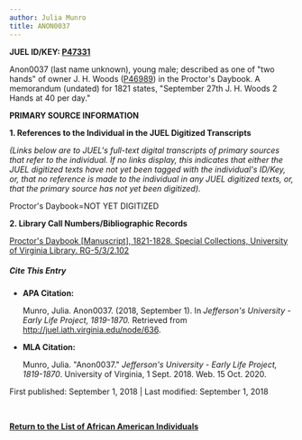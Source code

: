 ```yaml
---
author: Julia Munro
title: ANON0037
---
```

**JUEL ID/KEY: [P47331](http://juel.iath.virginia.edu/public_person?person=47331 "P47331")[  
](http://juel.iath.virginia.edu/public_person?person=47002 "P47002")**

Anon0037 (last name unknown), young male; described as one of "two hands" of owner J. H. Woods ([P46989](http://juel.iath.virginia.edu/public_person?person=46989 "P46989")) in the Proctor's Daybook. A memorandum (undated) for 1821 states, "September 27th J. H. Woods 2 Hands at 40 per day."

**PRIMARY SOURCE INFORMATION** 

**1\. References to the Individual in the JUEL Digitized Transcripts**

_(Links below are to JUEL's full-text digital transcripts of primary sources that refer to the individual. If no links display, this indicates that either the JUEL digitized texts have not yet been tagged with the individual's ID/Key, or, that no reference is made to the individual in any JUEL digitized texts, or, that the primary source has not yet been digitized)._   

Proctor's Daybook=NOT YET DIGITIZED 

**2\. Library Call Numbers/Bibliographic Records**

[](http://search.lib.virginia.edu/catalog/u6371432)[Proctor's Daybook \[Manuscript\], 1821-1828. Special Collections, University of Virginia Library. RG-5/3/2.102](http://search.lib.virginia.edu/catalog/u6607353 "Proctor's Daybook")

[](http://search.lib.virginia.edu/catalog/u6371432)

##### Cite This Entry

*   **APA Citation:**
    
    Munro, Julia. Anon0037. (2018, September 1). In _Jefferson's University - Early Life Project, 1819-1870._ Retrieved from http://juel.iath.virginia.edu/node/636.
    
*   **MLA Citation:**
    
    Munro, Julia. "Anon0037." _Jefferson's University - Early Life Project, 1819-1870_. University of Virginia, 1 Sept. 2018. Web. 15 Oct. 2020.
    

[](http://search.lib.virginia.edu/catalog/u6371432)

First published: September 1, 2018 | Last modified: September 1, 2018

[](http://search.lib.virginia.edu/catalog/u6371432)

 [](http://search.lib.virginia.edu/catalog/u6371432)

**[Return to the List of African American Individuals](http://juel.iath.virginia.edu/node/367 "Return to the List of African-American Individuals")**